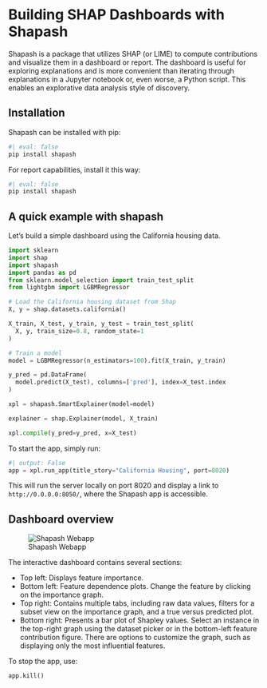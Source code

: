 # Building SHAP Dashboards with Shapash

Shapash is a package that utilizes SHAP (or LIME) to compute contributions and visualize them in a dashboard or report.
The dashboard is useful for exploring explanations and is more convenient than iterating through explanations in a Jupyter notebook or, even worse, a Python script.
This enables an explorative data analysis style of discovery.

## Installation

Shapash can be installed with pip:

```python
#| eval: false
pip install shapash
```

For report capabilities, install it this way:

```python
#| eval: false
pip install shapash
```

## A quick example with shapash

Let's build a simple dashboard using the California housing data.

```python
import sklearn
import shap
import shapash
import pandas as pd
from sklearn.model_selection import train_test_split
from lightgbm import LGBMRegressor

# Load the California housing dataset from Shap
X, y = shap.datasets.california()

X_train, X_test, y_train, y_test = train_test_split(
  X, y, train_size=0.8, random_state=1
)

# Train a model
model = LGBMRegressor(n_estimators=100).fit(X_train, y_train)

y_pred = pd.DataFrame(
  model.predict(X_test), columns=['pred'], index=X_test.index
)

xpl = shapash.SmartExplainer(model=model)

explainer = shap.Explainer(model, X_train)

xpl.compile(y_pred=y_pred, x=X_test)

```

To start the app, simply run:

```python
#| output: False
app = xpl.run_app(title_story="California Housing", port=8020)
```

This will run the server locally on port 8020 and display a link to `http://0.0.0.0:8050/`, where the Shapash app is accessible.

## Dashboard overview

![Shapash Webapp](images/shapash.jpg)

The interactive dashboard contains several sections:

- Top left: Displays feature importance.
- Bottom left: Feature dependence plots. Change the feature by clicking on the importance graph.
- Top right: Contains multiple tabs, including raw data values, filters for a subset view on the importance graph, and a true versus predicted plot.
- Bottom right: Presents a bar plot of Shapley values. Select an instance in the top-right graph using the dataset picker or in the bottom-left feature contribution figure. There are options to customize the graph, such as displaying only the most influential features.

To stop the app, use:

```python
app.kill()
```
